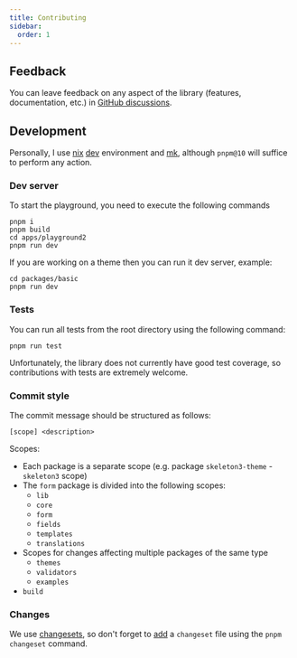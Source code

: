 ```yaml
---
title: Contributing
sidebar:
  order: 1
---
```


## Feedback

You can leave feedback on any aspect of the library (features, documentation, etc.)
in [GitHub discussions](https://github.com/x0k/svelte-jsonschema-form/discussions).

## Development

Personally, I use [nix](https://nixos.wiki/wiki/Nix_package_manager)
[dev](https://nix.dev/manual/nix/2.26/command-ref/new-cli/nix3-develop)
environment and [mk](https://github.com/x0k/mk), although `pnpm@10` will suffice
to perform any action.

### Dev server

To start the playground, you need to execute the following commands

```shell
pnpm i
pnpm build
cd apps/playground2
pnpm run dev
```

If you are working on a theme then you can run it dev server, example:

```shell
cd packages/basic
pnpm run dev
```

### Tests

You can run all tests from the root directory using the following command:

```shell
pnpm run test
```

Unfortunately, the library does not currently have good test coverage,
so contributions with tests are extremely welcome.

### Commit style

The commit message should be structured as follows:

```
[scope] <description>
```

Scopes:
- Each package is a separate scope (e.g. package `skeleton3-theme` - `skeleton3` scope)
- The `form` package is divided into the following scopes:
  - `lib`
  - `core`
  - `form`
  - `fields`
  - `templates`
  - `translations`
- Scopes for changes affecting multiple packages of the same type
  - `themes`
  - `validators`
  - `examples`
- `build`

### Changes

We use [changesets](https://github.com/changesets/changesets/tree/main), so
don't forget to [add](https://github.com/changesets/changesets/blob/main/docs/adding-a-changeset.md)
a `changeset` file using the `pnpm changeset` command.
